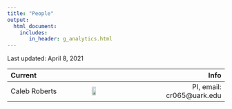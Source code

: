 ```yaml
---
title: "People"
output: 
  html_document:
    includes:
       in_header: g_analytics.html
---
```


Last updated: April 8, 2021

| Current |     | Info |
|:--------|-------|-------:|
| Caleb Roberts | ![](images/ProfilePic_CalebRoberts.jpg){width=25%} | PI, email: cr065@uark.edu |
<!-- | Someone New! | ![](images/ProfilePic_CalebRoberts.jpg){width=25%} | Master's Student, email: | -->

<!-- -------- -->

<!-- ### Previous Lab Members -->

<!-- #### Postdoctoral -->

<!-- - [Dr. Lawrence Behmer](https://www.luc.edu/psychology/people/faculty/facultystaff/lawrencebehmer/) (2014-2017), currently @ Loyola University Chicago -->

<!-- #### Doctoral -->

<!-- - [Dr. Nicholaus Brosowsky](https://nbrosowsky.github.io/index.html) (2014-2019), currently a postdoc @ Duke University -->

<!-- #### Masters -->

<!-- - 2016: Ashot Balayan, "Subjective Confidence in the Evaluations of Typing Speed:Testing the Self-Consistency Model", Master's Thesis -->

<!-- #### Undergraduate -->

<!-- - 2019: Mark Rayev, "Deception detection through word usage and word production time in typing", Undergraduate Macaulay Honors -->
